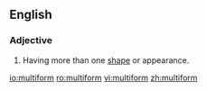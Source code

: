 ==English==
===Adjective===
{{en-adj|-}}

#Having more than one [[shape]] or appearance.

[[io:multiform]]
[[ro:multiform]]
[[vi:multiform]]
[[zh:multiform]]